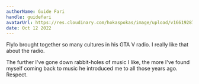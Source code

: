 ```yaml
---
authorName: Guide Fari
handle: guidefari
avatarUrl: https://res.cloudinary.com/hokaspokas/image/upload/v1661928720/bar_shpohc.png
date: Oct 12 2022
---
```


Flylo brought together so many cultures in his GTA V radio.
I really like that about the radio.

The further I've gone down rabbit-holes of music I like,
the more I've found myself coming back to music he introduced me to all those years ago.
Respect.
